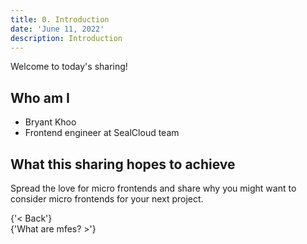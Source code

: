 ```yaml
---
title: 0. Introduction
date: 'June 11, 2022'
description: Introduction
---
```


Welcome to today's sharing!

## Who am I

- Bryant Khoo
- Frontend engineer at SealCloud team

## What this sharing hopes to achieve

Spread the love for micro frontends and share why you might want to consider micro frontends for your next project.

<div className="page-menu-bottom">
  <Link href="/" passHref>
    <div className="menu-link"> {'< Back'}</div>
  </Link>
  <Link href="/1-what-are-mfe" passHref>
    <div className="menu-link">{'What are mfes? >'}</div>
  </Link>
</div>
